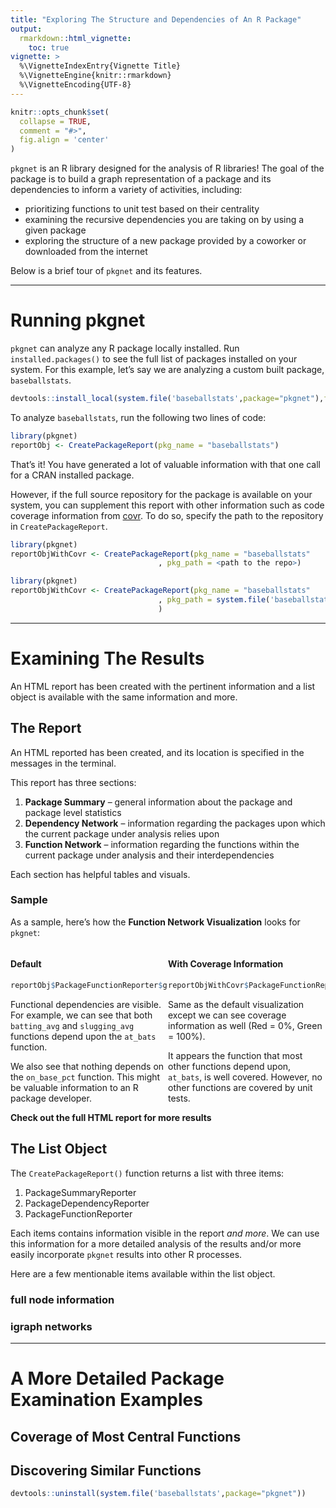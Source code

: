 ```yaml
---
title: "Exploring The Structure and Dependencies of An R Package"
output: 
  rmarkdown::html_vignette:
    toc: true
vignette: >
  %\VignetteIndexEntry{Vignette Title}
  %\VignetteEngine{knitr::rmarkdown}
  %\VignetteEncoding{UTF-8}
---
```


```r
knitr::opts_chunk$set(
  collapse = TRUE,
  comment = "#>",
  fig.align = 'center'
)
```


<!--  STYLE SET UP FOR TWO COLUMN SECTIONS  -->
<style>
.column-left{
  float: left;
  width: 50%;
  text-align: left;
}
.column-right{
  float: right;
  width: 50%;
  text-align: left;
}
</style>


<!--  CODE BELOW HERE WILL RENDER  -->

`pkgnet` is an R library designed for the analysis of R libraries! The goal of the package is to build a graph representation of a package and its dependencies to inform a variety of activities, including:

- prioritizing functions to unit test based on their centrality
- examining the recursive dependencies you are taking on by using a given package
- exploring the structure of a new package provided by a coworker or downloaded from the internet

Below is a brief tour of `pkgnet` and its features. 

***
# Running pkgnet

`pkgnet` can analyze any R package locally installed.  Run `installed.packages()` to see the full list of packages installed on your system.  For this example, let's say we are analyzing a custom built package, `baseballstats`.

```r
devtools::install_local(system.file('baseballstats',package="pkgnet"),force=TRUE)
```

To analyze `baseballstats`, run the following two lines of code: 

```r
library(pkgnet)
reportObj <- CreatePackageReport(pkg_name = "baseballstats")
```

That's it! You have generated a lot of valuable information with that one call for a CRAN installed package.  

However, if the full source repository for the package is available on your system, you can supplement this report with other information such as code coverage information from [covr](https://cran.r-project.org/web/packages/covr/index.html).  To do so, specify the path to the repository in `CreatePackageReport`.  


```r
library(pkgnet)
reportObjWithCovr <- CreatePackageReport(pkg_name = "baseballstats"
                                 , pkg_path = <path to the repo>)
```

```r
library(pkgnet)
reportObjWithCovr <- CreatePackageReport(pkg_name = "baseballstats"
                                 , pkg_path = system.file('baseballstats',package="pkgnet")
                                 )
```


***
# Examining The Results

An HTML report has been created with the pertinent information and a list object is available with the same information and more.  

## The Report

An HTML reported has been created, and its location is specified in the messages in the terminal.  

This report has three sections: 

1. **Package Summary** -- general information about the package and package level statistics   
2. **Dependency Network** -- information regarding the packages upon which the current package under analysis relies upon    
3. **Function Network** -- information regarding the functions within the current package under analysis and their interdependencies     

Each section has helpful tables and visuals.  

### Sample
As a sample, here's how the **Function Network Visualization** looks for `pkgnet`: 

<!--  SIDE BY SIDE START  -->
<!--  Take care to ensure equal lengths  -->
<div class="column-left">
#### Default
```r
reportObj$PackageFunctionReporter$graph_viz
```
Functional dependencies are visible.  For example, we can see that both `batting_avg` and `slugging_avg` functions depend upon the `at_bats` function.  

We also see that nothing depends on the `on_base_pct` function.  This might be valuable information to an R package developer. 
</div>

<div class="column-right">
#### With Coverage Information 
```r
reportObjWithCovr$PackageFunctionReporter$graph_viz
```
Same as the default visualization except we can see coverage information as well (Red = 0%, Green = 100%). 

It appears the function that most other functions depend upon, `at_bats`, is well covered.  However, no other functions are covered by unit tests.
</div>

<!--  SIDE BY SIDE END -->

<br><br>

#### Check out the full HTML report for more results  

## The List Object

The `CreatePackageReport()` function returns a list with three items: 

1. PackageSummaryReporter  
2. PackageDependencyReporter  
3. PackageFunctionReporter  

Each items contains information visible in the report *and more*.  We can use this information for a more detailed analysis of the results and/or more easily incorporate `pkgnet` results into other R processes.

Here are a few mentionable items available within the list object.

### full node information

### igraph networks


***
# A More Detailed Package Examination Examples

## Coverage of Most Central Functions

## Discovering Similar Functions




```r
devtools::uninstall(system.file('baseballstats',package="pkgnet"))
```

